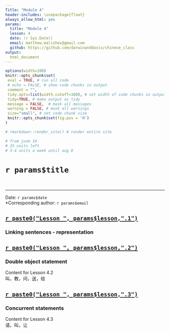 ```yaml
---
Title: "Module 4"    
header-includes: \usepackage{float}
always_allow_html: yes
params: 
  title: "Module 4"
  lesson: 4
  date: !r Sys.Date()
  email: matthew.malishev@gmail.com 
  github: https://github.com/darwinanddavis/chinese_class   
output:
  html_document
---
```


<!-- ---------------------------------------------------------------- -->
<!-- ----------------------- rmd settings --------------------------- -->
<!-- ---------------------------------------------------------------- -->

<!-- rmd settings -->
```r
options(width=100)
knitr::opts_chunk$set(
 eval = TRUE, # run all code
 # echo = FALSE, # show code chunks in output 
 comment = "",
 tidy.opts=list(width.cutoff=100), # set width of code chunks in output
 tidy=TRUE, # make output as tidy
 message = FALSE,  # mask all messages
 warning = FALSE, # mask all warnings 
 size="small", # set code chunk size
 knitr::opts_chunk$set(fig.pos = 'H')
)

# rmarkdown::render_site() # render entire site

# from june 14
# 25 units left
# 3-4 units a week until aug 8

```

# `r params$title`  

\  

******    


\newpage   

Date: `r params$date`  
*Corresponding author: `r params$email`     

  

## [`r paste0("Lesson ", params$lesson,".1")`](lesson4_1.html)    

### Linking sentences - representation 

## [`r paste0("Lesson ", params$lesson,".2")`](lesson4_2.html)   

### Double object statement    
Content for Lesson 4.2  
叫，教，问，送，给  


## [`r paste0("Lesson ", params$lesson,".3")`](lesson4_3.html)   

### Concurrent statements    
Content for Lesson 4.3  
请，叫，让    
  



  
